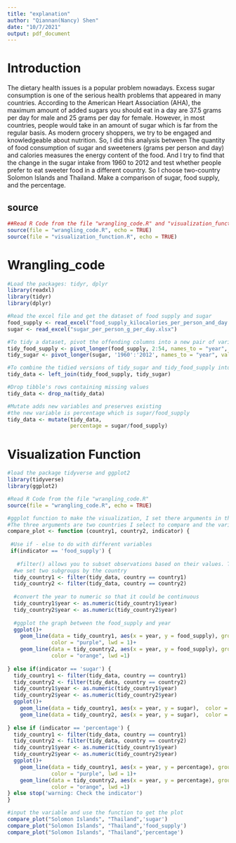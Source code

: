 ```yaml
---
title: "explanation"
author: "Qiannan(Nancy) Shen"
date: "10/7/2021"
output: pdf_document
---
```

# Introduction

The dietary health issues is a popular problem nowadays. Excess sugar consumption is one of the serious health problems that appeared in many countries. According to the American Heart Association (AHA), the maximum amount of added sugars you should eat in a day are 37.5 grams per day for male and 25 grams per day for female. However, in most countries, people would take in an amount of sugar which is far from the regular basis. As modern grocery shoppers, we try to be engaged and knowledgeable about nutrition. So, I did this analysis between The quantity of food consumption of sugar and sweeteners (grams per person and day) and calories measures the energy content of the food. And I try to find that the change in the sugar intake from 1960 to 2012 and test whether people prefer to eat sweeter food in a different country. So I choose two-country Solomon Islands and Thailand. Make a comparison of sugar, food supply, and the percentage.

## source
```R

##Read R Code from the file "wrangling_code.R" and "visualization_function.R"
source(file = "wrangling_code.R", echo = TRUE)
source(file = "visualization_function.R", echo = TRUE)

```

# Wrangling_code

```R

#Load the packages: tidyr, dplyr 
library(readxl)
library(tidyr)
library(dplyr)

```

```R

#Read the excel file and get the dataset of food supply and sugar
food_supply <- read_excel("food_supply_kilocalories_per_person_and_day.xlsx")
sugar <- read_excel("sugar_per_person_g_per_day.xlsx")

```


```R

#To tidy a dataset, pivot the offending columns into a new pair of variables
tidy_food_supply <- pivot_longer(food_supply, 2:54, names_to = "year", values_to = "food_supply")
tidy_sugar <- pivot_longer(sugar, '1960':'2012', names_to = "year", values_to = "sugar")

#To combine the tidied versions of tidy_sugar and tidy_food_supply into a single tibble, we need to use left_join(), which you’ll learn about in relational data.
tidy_data <- left_join(tidy_food_supply, tidy_sugar)

```

```R
#Drop tibble's rows containing missing values
tidy_data <- drop_na(tidy_data)

#Mutate adds new variables and preserves existing
#the new variable is percentage which is sugar/food_supply
tidy_data <- mutate(tidy_data, 
                    percentage = sugar/food_supply)

```

# Visualization Function
```R

#load the package tidyverse and ggplot2
library(tidyverse)
library(ggplot2)

#Read R Code from the file "wrangling_code.R"
source(file = "wrangling_code.R", echo = TRUE)
```

```R
#ggplot function to make the visualization, I set there arguments in this function.
#The three arguments are two countries I select to compare and the variable I want to compare.
compare_plot <- function (country1, country2, indicator) {
  
 #Use if - else to do with different variables
 if(indicator == 'food_supply') {
   
   #filter() allows you to subset observations based on their values. The first argument is the name of the data frame. The second and subsequent arguments are the expressions that filter the data frame. 
  #we set two subgroups by the country
  tidy_country1 <- filter(tidy_data, country == country1)
  tidy_country2 <- filter(tidy_data, country == country2)
  
  #convert the year to numeric so that it could be continuous 
  tidy_country1$year <- as.numeric(tidy_country1$year)
  tidy_country2$year <- as.numeric(tidy_country2$year)
  
  #ggplot the graph between the food_supply and year
  ggplot()+
    geom_line(data = tidy_country1, aes(x = year, y = food_supply), group = 1, 
              color = "purple", lwd = 1)+
    geom_line(data = tidy_country2, aes(x = year, y = food_supply), group = 1, 
              color = "orange", lwd =1)
  
} else if(indicator == 'sugar') {
  tidy_country1 <- filter(tidy_data, country == country1)
  tidy_country2 <- filter(tidy_data, country == country2)
  tidy_country1$year <- as.numeric(tidy_country1$year)
  tidy_country2$year <- as.numeric(tidy_country2$year)
  ggplot()+
    geom_line(data = tidy_country1, aes(x = year, y = sugar),  color = "purple", lwd = 1)+
    geom_line(data = tidy_country2, aes(x = year, y = sugar),  color = "orange", lwd =1)
  
} else if (indicator == 'percentage') {
  tidy_country1 <- filter(tidy_data, country == country1)
  tidy_country2 <- filter(tidy_data, country == country2)
  tidy_country1$year <- as.numeric(tidy_country1$year)
  tidy_country2$year <- as.numeric(tidy_country2$year)
  ggplot()+
    geom_line(data = tidy_country1, aes(x = year, y = percentage), group = 1, 
              color = "purple", lwd = 1)+
    geom_line(data = tidy_country2, aes(x = year, y = percentage), group = 1, 
              color = "orange", lwd =1)
} else stop('warning: Check the indicator')
}
```

```R

#input the variable and use the function to get the plot
compare_plot("Solomon Islands", "Thailand",'sugar')
compare_plot("Solomon Islands", "Thailand",'food_supply')
compare_plot("Solomon Islands", "Thailand",'percentage')

```
